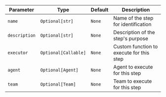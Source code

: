 | Parameter | Type | Default | Description |
|-----------|------|---------|-------------|
| `name` | `Optional[str]` | `None` | Name of the step for identification |
| `description` | `Optional[str]` | `None` | Description of the step's purpose |
| `executor` | `Optional[Callable]` | `None` | Custom function to execute for this step |
| `agent` | `Optional[Agent]` | `None` | Agent to execute for this step |
| `team` | `Optional[Team]` | `None` | Team to execute for this step |